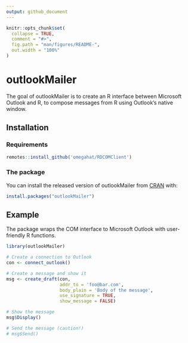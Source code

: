 ```yaml
---
output: github_document
---
```


<!-- README.md is generated from README.Rmd. Please edit that file -->

```r
knitr::opts_chunk$set(
  collapse = TRUE,
  comment = "#>",
  fig.path = "man/figures/README-",
  out.width = "100%"
)
```

# outlookMailer

<!-- badges: start -->
<!-- badges: end -->

The goal of outlookMailer is to create an R interface between Microsoft Outlook and R, to compose messages from R using Outlook's native window.

## Installation

### Requirements

```r
remotes::install_github('omegahat/RDCOMClient')
```

### The package

You can install the released version of outlookMailer from [CRAN](https://CRAN.R-project.org) with:

```r
install.packages("outlookMailer")
```

## Example

The package wraps the COM interface to Microsoft Outlook with user-friendly R functions.

```r
library(outlookMailer)

# Create a connection to Outlook
con <- connect_outlook()

# Create a message and show it
msg <- create_draft(con, 
                    addr_to = 'foo@bar.com', 
                    body_plain = 'Body of the message', 
                    use_signature = TRUE,
                    show_message = FALSE)

# Show the message
msg$Display()

# Send the message (caution!)
# msg$Send()

```

